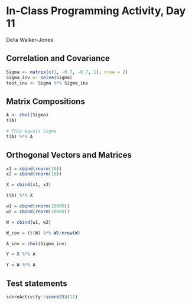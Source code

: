 # In-Class Programming Activity, Day 11

Delia Walker-Jones

## Correlation and Covariance
```r
Sigma <- matrix(c(1, -0.7, -0.7, 1), nrow = 2)
Sigma_inv <- solve(Sigma)
test_inv <- Sigma %*% Sigma_inv
```

## Matrix Compositions
```r
A <- chol(Sigma)
t(A)

# This equals Sigma
t(A) %*% A
```

## Orthogonal Vectors and Matrices
```r
x1 = cbind(rnorm(10))
x2 = cbind(rnorm(10))

X = cbind(x1, x2)

t(X) %*% X

w1 = cbind(rnorm(10000))
w2 = cbind(rnorm(10000))

W = cbind(w1, w2)

W_cov = (t(W) %*% W)/nrow(W)

A_inv = chol(Sigma_inv)

Y = X %*% A

Y = W %*% A
```



## Test statements

```r
scoreActivity::score253(11)
```